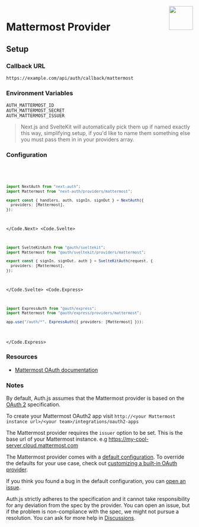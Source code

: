 
<img align="right" src="/img/providers/mattermost.svg" height="64" width="64" />

# Mattermost Provider

## Setup

### Callback URL

```
https://example.com/api/auth/callback/mattermost
```

### Environment Variables

```
AUTH_MATTERMOST_ID
AUTH_MATTERMOST_SECRET
AUTH_MATTERMOST_ISSUER
```

> Next.js and SvelteKit will automatically pick them up if named exactly this way, simplifying
> setup, if you'd like to name them something else you must pass them in in your providers array.

### Configuration

<Code>
  <Code.Next>

```ts filename="/auth.ts"
import NextAuth from "next-auth";
import Mattermost from "next-auth/providers/mattermost";

export const { handlers, auth, signIn, signOut } = NextAuth({
  providers: [Mattermost],
});
```

  </Code.Next>
  <Code.Svelte>

```ts filename="/auth.ts"
import SvelteKitAuth from "@auth/sveltekit";
import Mattermost from "@auth/sveltekit/providers/mattermost";

export const { signIn, signOut, auth } = SvelteKitAuth(request, {
  providers: [Mattermost],
});
```

  </Code.Svelte>
  <Code.Express>

```ts filename="/src/app.ts"
import ExpressAuth from "@auth/express";
import Mattermost from "@auth/express/providers/mattermost";

app.use("/auth/*", ExpressAuth({ providers: [Mattermost] }));
```

  </Code.Express>
</Code>

### Resources

- [Mattermost OAuth documentation](https://example.com)

### Notes

By default, Auth.js assumes that the Mattermost provider is
based on the [OAuth 2](https://www.rfc-editor.org/rfc/rfc6749.html) specification.

To create your Mattermost OAuth2 app visit `http://<your Mattermost instance url>/<your team>/integrations/oauth2-apps`

<Callout type="warning">

The Mattermost provider requires the `issuer` option to be set. This is the base url of your Mattermost instance. e.g https://my-cool-server.cloud.mattermost.com

</Callout>

<Callout>

The Mattermost provider comes with a [default configuration](https://github.com/nextauthjs/next-auth/blob/main/packages/core/src/providers/mattermost.ts).
To override the defaults for your use case, check out [customizing a built-in OAuth provider](https://authjs.dev/guides/providers/custom-provider#override-default-options).

</Callout>

If you think you found a bug in the default configuration, you can [open an issue](https://authjs.dev/new/provider-issue).

Auth.js strictly adheres to the specification and it cannot take responsibility for any deviation from
the spec by the provider. You can open an issue, but if the problem is non-compliance with the spec,
we might not pursue a resolution. You can ask for more help in [Discussions](https://authjs.dev/new/github-discussions).
